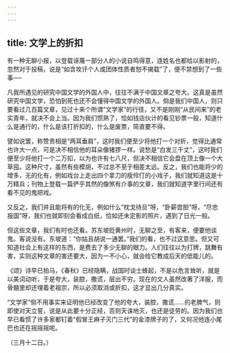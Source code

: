 ```yaml
---
---
---
```

title: 文学上的折扣
---



有一种无聊小报，以登载诬蔑一部分人的小说自鸣得意，连姓名也都给以影射的，忽然对于投稿，说是“如含攻讦个人或团体性质者恕不揭载”了，便不禁想到了一些事──

凡我所遇见的研究中国文学的外国人中，往往不满于中国文章之夸大。这真是虽然研究中国文学，恐怕到死也还不会懂得中国文学的外国人。倘是我们中国人，则只要看过几百篇文章，见过十来个所谓“文学家”的行径，又不是刚刚“从民间来”的老实青年，就决不会上当。因为我们惯熟了，恰如钱店伙计的看见钞票一般，知道什么是通行的，什么是该打折扣的，什么是废票，简直要不得。

譬如说罢，称赞贵相是“两耳垂肩”，这时我们便至少将他打一个对折，觉得比通常也许大一点，可是决不相信他的耳朵像猪猡一样。说愁是“白发三千丈”，这时我们便至少将他打一个二万扣，以为也许有七八尺，但决不相信它会盘在顶上像一个大草囤。这种尺寸，虽然有些模胡，不过总不至于相差太远。反之，我们也能将少的增多，无的化有，例如戏台上走出四个拿刀的瘦伶仃的小戏子，我们就知道这是十万精兵；刊物上登载一篇俨乎其然的像煞有介事的文章，我们就知道字里行间还有看不见的鬼把戏。

又反之，我们并且能将有的化无，例如什么“枕戈待旦”呀，“卧薪尝胆”呀，“尽忠报国”呀，我们也就即刻会看成白纸，恰如还未定影的照片，遇到了日光一般。

但这些文章，我们有时也还看。苏东坡贬黄州时，无聊之至，有客来，便要他谈鬼。客说没有。东坡道：“你姑且胡说一通罢。”我们的看，也不过这意思。但又可知道社会上有这样的东西，是费去了多少无聊的眼力。人们往往以为打牌，跳舞有害，实则这种文章的害还要大，因为一不小心，就会给它教成后天的低能儿的。

《颂》诗早已拍马，《春秋》已经隐瞒，战国时谈士蜂起，不是以危言耸听，就是以美词动听，于是夸大，装腔，撒谎，层出不穷。现在的文人虽然改著了洋服，而骨髓里却还埋着老祖宗，所以必须取消或折扣，这才显出几分真实。

“文学家”倘不用事实来证明他已经改变了他的夸大，装腔，撒谎……的老脾气，则即使对天立誓，说是从此要十分正经，否则天诛地灭，也还是徒劳的。因为我们也早已看惯了许多家都钉着“假冒王麻子灭门三代”的金漆牌子的了，又何况他连小尾巴也还在摇摇摇呢。

（三月十二日。）
